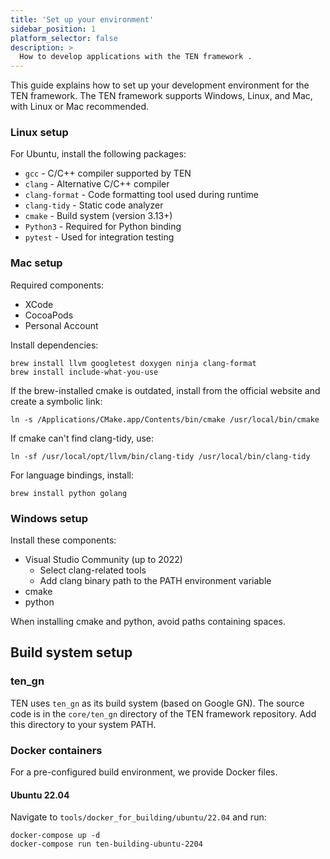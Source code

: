 ```yaml
---
title: 'Set up your environment'
sidebar_position: 1
platform_selector: false
description: >
  How to develop applications with the TEN framework .
---
```


This guide explains how to set up your development environment for the TEN framework. The TEN framework supports Windows, Linux, and Mac, with Linux or Mac recommended.

### Linux setup

For Ubuntu, install the following packages:

- `gcc` - C/C++ compiler supported by TEN
- `clang` - Alternative C/C++ compiler
- `clang-format` - Code formatting tool used during runtime
- `clang-tidy` - Static code analyzer
- `cmake` - Build system (version 3.13+)
- `Python3` - Required for Python binding
- `pytest` - Used for integration testing

### Mac setup

Required components:
- XCode
- CocoaPods
- Personal Account

Install dependencies:

```shell
brew install llvm googletest doxygen ninja clang-format
brew install include-what-you-use
```

If the brew-installed cmake is outdated, install from the official website and create a symbolic link:

```shell
ln -s /Applications/CMake.app/Contents/bin/cmake /usr/local/bin/cmake
```

If cmake can't find clang-tidy, use:

```shell
ln -sf /usr/local/opt/llvm/bin/clang-tidy /usr/local/bin/clang-tidy
```

For language bindings, install:

```shell
brew install python golang
```

### Windows setup

Install these components:
- Visual Studio Community (up to 2022)
  - Select clang-related tools
  - Add clang binary path to the PATH environment variable
- cmake
- python

<Admonition type="info">
When installing cmake and python, avoid paths containing spaces.
</Admonition>

## Build system setup

### ten_gn

TEN uses `ten_gn` as its build system (based on Google GN). The source code is in the `core/ten_gn` directory of the TEN framework repository. Add this directory to your system PATH.

### Docker containers

For a pre-configured build environment, we provide Docker files.

#### Ubuntu 22.04

Navigate to `tools/docker_for_building/ubuntu/22.04` and run:

```shell
docker-compose up -d
docker-compose run ten-building-ubuntu-2204
```
